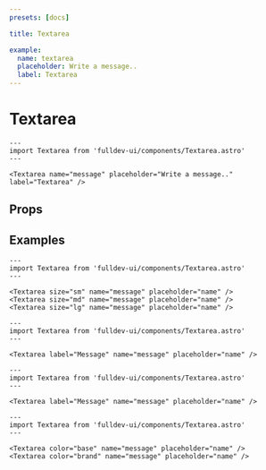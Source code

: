 ```yaml
---
presets: [docs]

title: Textarea

example:
  name: textarea
  placeholder: Write a message..
  label: Textarea
---
```


# Textarea


```astro live
---
import Textarea from 'fulldev-ui/components/Textarea.astro'
---

<Textarea name="message" placeholder="Write a message.." label="Textarea" />
```

## Props

<PropsTable />

## Examples

```astro live
---
import Textarea from 'fulldev-ui/components/Textarea.astro'
---

<Textarea size="sm" name="message" placeholder="name" />
<Textarea size="md" name="message" placeholder="name" />
<Textarea size="lg" name="message" placeholder="name" />
```

```astro live
---
import Textarea from 'fulldev-ui/components/Textarea.astro'
---

<Textarea label="Message" name="message" placeholder="name" />
```

```astro live
---
import Textarea from 'fulldev-ui/components/Textarea.astro'
---

<Textarea label="Message" name="message" placeholder="name" />
```

```astro live
---
import Textarea from 'fulldev-ui/components/Textarea.astro'
---

<Textarea color="base" name="message" placeholder="name" />
<Textarea color="brand" name="message" placeholder="name" />
```
